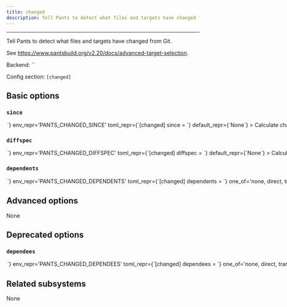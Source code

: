 ```yaml
---
title: changed
description: Tell Pants to detect what files and targets have changed from Git.
---
```



---

Tell Pants to detect what files and targets have changed from Git.

See https://www.pantsbuild.org/v2.20/docs/advanced-target-selection.

Backend: <span className="color--primary">``</span>

Config section: <span className="color--primary">`[changed]`</span>

<span className={styles.options}>

## Basic options

### `since`

<Option
  cli_repr={`--changed-since=<str>`}
  env_repr='PANTS_CHANGED_SINCE'
  toml_repr={`[changed]
since = <str>`}
  default_repr={`None`}
>

Calculate changes since this Git spec (commit range/SHA/ref).

</Option>

### `diffspec`

<Option
  cli_repr={`--changed-diffspec=<str>`}
  env_repr='PANTS_CHANGED_DIFFSPEC'
  toml_repr={`[changed]
diffspec = <str>`}
  default_repr={`None`}
>

Calculate changes contained within a given Git spec (commit range/SHA/ref).

</Option>

### `dependents`

<Option
  cli_repr={`--changed-dependents=<DependentsOption>`}
  env_repr='PANTS_CHANGED_DEPENDENTS'
  toml_repr={`[changed]
dependents = <DependentsOption>`}
  one_of='none, direct, transitive'
  default_repr={`none`}
>

Include direct or transitive dependents of changed targets.

</Option>

## Advanced options

None

## Deprecated options

### `dependees`

<Option
  cli_repr={`--changed-dependees=<DependentsOption>`}
  env_repr='PANTS_CHANGED_DEPENDEES'
  toml_repr={`[changed]
dependees = <DependentsOption>`}
  one_of='none, direct, transitive'
  default_repr={`none`}
  removal_version='2.23.0.dev0'
  removal_hint={'Use --dependents instead'}
>

Include direct or transitive dependents of changed targets.

</Option>

## Related subsystems

None

</span>
